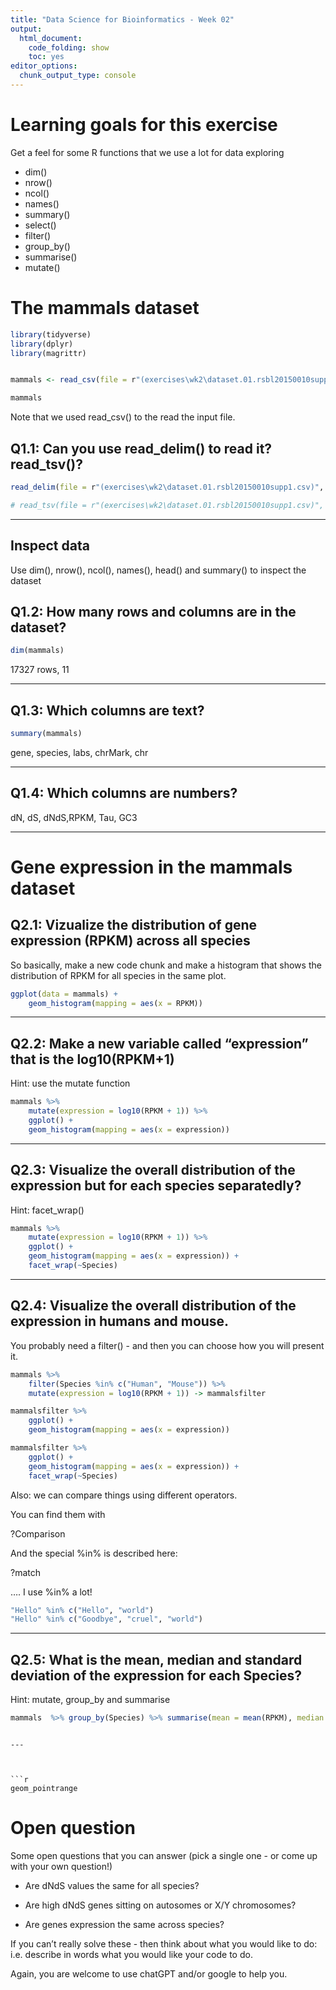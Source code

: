 ```yaml
---
title: "Data Science for Bioinformatics - Week 02"
output: 
  html_document:
    code_folding: show
    toc: yes
editor_options: 
  chunk_output_type: console
---
```


# Learning goals for this exercise

Get a feel for some R functions that we use a lot for data exploring
 
 * dim()
 * nrow()
 * ncol()
 * names()
 * summary()
 * select()
 * filter()
 * group_by()
 * summarise()
 * mutate()

# The mammals dataset

```r
library(tidyverse)
library(dplyr)
library(magrittr)


mammals <- read_csv(file = r"(exercises\wk2\dataset.01.rsbl20150010supp1.csv)")

mammals
```

Note that we used read_csv() to the read the input file.

## Q1.1: Can you use read_delim() to read it? read_tsv()?

```r
read_delim(file = r"(exercises\wk2\dataset.01.rsbl20150010supp1.csv)", delim = ",")

# read_tsv(file = r"(exercises\wk2\dataset.01.rsbl20150010supp1.csv)", delim = ",")
```

---

## Inspect data

Use dim(), nrow(), ncol(), names(), head() and summary() to inspect the dataset

## Q1.2: How many rows and columns are in the dataset?

```r
dim(mammals)
```
17327 rows, 11

---

## Q1.3: Which columns are text?

```r
summary(mammals)
```
gene, species, labs, chrMark, chr

---

## Q1.4: Which columns are numbers?

dN, dS, dNdS,RPKM, Tau, GC3

---

# Gene expression in the mammals dataset

## Q2.1: Vizualize the distribution of gene expression (RPKM) across all species

So basically, make a new code chunk and make a histogram that shows the distribution of RPKM for all species in the same plot.

```r
ggplot(data = mammals) +
    geom_histogram(mapping = aes(x = RPKM))
```

---

## Q2.2: Make a new variable called "expression" that is the log10(RPKM+1)

Hint: use the mutate function

```r
mammals %>%
    mutate(expression = log10(RPKM + 1)) %>%
    ggplot() +
    geom_histogram(mapping = aes(x = expression))
```

---

## Q2.3: Visualize the overall distribution of the expression but for each species separatedly?

Hint: facet_wrap()
```r
mammals %>%
    mutate(expression = log10(RPKM + 1)) %>%
    ggplot() +
    geom_histogram(mapping = aes(x = expression)) +
    facet_wrap(~Species)
```

---

## Q2.4: Visualize the overall distribution of the expression in humans and mouse.

You probably need a filter() - and then you can choose how you will present it.

```r
mammals %>%
    filter(Species %in% c("Human", "Mouse")) %>%
    mutate(expression = log10(RPKM + 1)) -> mammalsfilter

mammalsfilter %>%
    ggplot() +
    geom_histogram(mapping = aes(x = expression))

mammalsfilter %>%
    ggplot() +
    geom_histogram(mapping = aes(x = expression)) +
    facet_wrap(~Species)
```
Also: we can compare things using different operators.

You can find them with

?Comparison

And the special %in% is described here:

?match

.... I use %in% a lot!


```r
"Hello" %in% c("Hello", "world")
"Hello" %in% c("Goodbye", "cruel", "world")
```


---

## Q2.5: What is the mean, median and standard deviation of the expression for each Species?

Hint: mutate, group_by and summarise

```r
mammals  %>% group_by(Species) %>% summarise(mean = mean(RPKM), median = median(RPKM), sd = sd(RPKM))
```
```

---



```r
geom_pointrange
```
# Open question

Some open questions that you can answer (pick a single one - or come up with your own question!)

 * Are dNdS values the same for all species?

 * Are high dNdS genes sitting on autosomes or X/Y chromosomes?

 * Are genes expression the same across species?

If you can't really solve these - then think about what you would like to do: i.e. describe in words what you would like your code to do.

Again, you are welcome to use chatGPT and/or google to help you.




